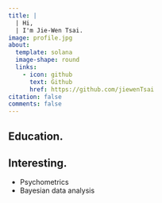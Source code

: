 ```yaml
---
title: |
  | Hi, 
  | I'm Jie-Wen Tsai.
image: profile.jpg
about:
  template: solana
  image-shape: round
  links:
    - icon: github
      text: Github
      href: https://github.com/jiewenTsai
citation: false
comments: false
---
```



## Education.


## Interesting.

-   Psychometrics
-   Bayesian data analysis
